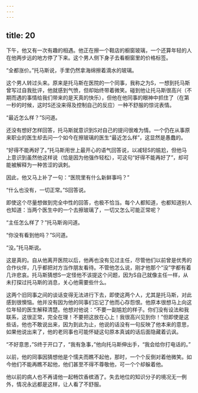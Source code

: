 ```yaml
---
---
---
```

title: 20
---




下午，他又有一次有趣的相遇。他正在擦一个鞋店的橱窗玻璃，一个还算年轻的人在他两步远的地方停了下来。这个男人侧下身子去看橱窗里的价格标签。

“全都涨价。”托马斯说，手里仍然拿海绵擦着滴水的玻璃。

这个男人转过头来。原来是托马斯在医院的一个同事，我称之为S，一想到托马斯曾写过自我批评，他就感到气愤，但却始终带着微笑。碰到他让托马斯很高兴（不期而遇的事情给我们带来的是天真的快乐），但他在他同事的眼神中抓住了（在第一秒的时候，这时S还没来得及控制自己的反应）一种不舒服的惊诧表情。

“最近怎么样？”S问道。

还没有想好怎样回答，托马斯就意识到S对自己的提问很难为情。一个仍在从事原来职业的医生却去问一个如今在擦玻璃的医生“最近怎么样”，这显然是愚蠢的。

“好得不能再好了。”托马斯用世上最开心的语气回答说，以减轻S的尴尬，但他马上意识到虽然他这样说（恰是因为他强作轻松），可这句“好得不能再好了”，却可能被解释为一种苦涩的讽刺。

因此，他又马上补了一句：“医院里有什么新鲜事吗？”

“什么也没有，一切正常。”S回答说。

即使这个尽量想做到完全中性的回答，也极不恰当。每个人都知道，也都知道别人也知道：当两个医生中的一个去擦玻璃了，一切又怎么可能正常呢？

“主任怎么样了？”托马斯询问道。

“你没有看到他吗？”S问道。

“没。”托马斯说。

这是真的。自从他离开医院以后，他再也没有见过主任，尽管他们以前曾是优秀的合作伙伴，几乎都把对方当作朋友看待。不管他怎么说，刚才他那个“没”字都有着几许悲哀。托马斯猜想S一定怪他不该提这个问题，因为S自己就像主任一样，从未打探过托马斯的消息，关心他需要些什么。

这两个旧同事之间的谈话变得无法进行下去，即使这两个人，尤其是托马斯，对此感到很懊恼。他并没有因为他的同事们忘记了他而心存怨恨。他原本很想马上向这位年轻的医生解释清楚。他想对他说：“不要一副尴尬的样子。你们没有设法和我联系，这很正常，完全在理！不要把这放在心上！我很高兴见到你！”但即使是这些话，他也不敢说出来，因为到此为止，他说的话没有一句反映了他本来的意思，如果他说出来了，他的老同事也可能怀疑这句原本真诚的话后面隐藏着讥讽。

“不好意思，”S终于开口了，“我有急事，”他向托马斯伸出手，“我会给你打电话的。”

以前，他的同事因猜想他是个懦夫而瞧不起他，那时，一个个反倒对着他微笑。如今他们不能再瞧不起他，他们甚至不得不尊敬他，可一个个却躲着他。

他以前的病人也不再请他一起畅饮香槟酒了。失去地位的知识分子的境况无一例外，情况永远都是这样，让人看了不舒服。
